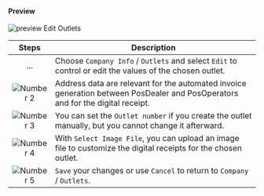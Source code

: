 #### Preview

![preview Edit Outlets](images/Edit-Outlets-23-02-06-FR.png "https://portal-sandbox.fiskaltrust.fr/AccountOutlet#/Edit")


| Steps | Description                                                                                                                |
|:---------------------------:|--------------------------------------------------------------------------------------------------------------------------------|
|...|Choose `Company Info` / `Outlets` and select `Edit` to control or edit the values of the chosen outlet. |
|![Number 2](../../../../../images/numbers/circle-2o.png) |Address data are relevant for the automated invoice generation between PosDealer and PosOperators and for the digital receipt.  |
|![Number 3](../../../../../images/numbers/circle-3o.png) |You can set the `Outlet number` if you create the outlet manually, but you cannot change it afterward. |
|![Number 4](../../../../../images/numbers/circle-4o.png) |With `Select Image File`, you can upload an image file to customize the digital receipts for the chosen outlet.  |
|![Number 5](../../../../../images/numbers/circle-5o.png) |`Save` your changes or use `Cancel` to return to `Company` / `Outlets`.  |


